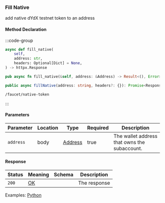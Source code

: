 ### Fill Native

add native dYdX testnet token to an address

#### Method Declaration

:::code-group

```python [Python]
async def fill_native(
    self,
    address: str,
    headers: Optional[Dict] = None,
) -> httpx.Response
```

```rust [Rust]
pub async fn fill_native(&self, address: &Address) -> Result<(), Error>
```

```typescript [TypeScript]
public async fillNative(address: string, headers?: {}): Promise<Response>
```

```url [API]
/faucet/native-token
```

:::

#### Parameters

| Parameter             | Location  | Type                  | Required      | Description                                                           |
| --------------------- | --------- | --------------------- | ------------- | --------------------------------------------------------------------- |
| `address`             | body      | [Address]             | true          | The wallet address that owns the subaccount.                          |

#### Response

| Status | Meaning     | Schema                         | Description                                   |
| ------ | ----------- | ------------------------------ | --------------------------------------------- |
| `200`  | [OK]        |                                | The response                                  |

Examples: [Python]

[Python]: https://github.com/dydxprotocol/v4-clients/blob/3e8c7e1b960291b7ef273962d374d9934a5c4d33/v4-client-py-v2/examples/fund_account_example.py#L25

[Address]: /types/address
[OK]: /types/ok


